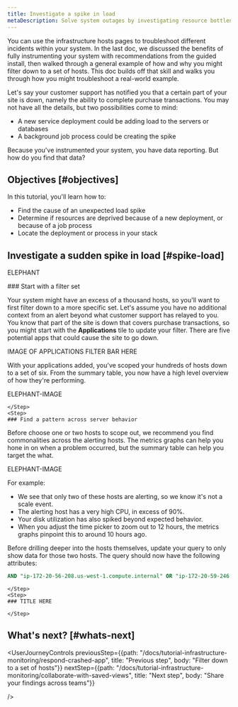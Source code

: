 ```yaml
---
title: Investigate a spike in load
metaDescription: Solve system outages by investigating resource bottlenecks across your system infrastructure.
---
```


You can use the infrastructure hosts pages to troubleshoot different incidents within your system. In the last doc, we discussed the benefits of fully instrumenting your system with recommendations from the guided install, then walked through a general example of how and why you might filter down to a set of hosts. This doc builds off that skill and walks you through how you might troubleshoot a real-world example.  

Let's say your customer support has notified you that a certain part of your site is down, namely the ability to complete purchase transactions. You may not have all the details, but two possibilities come to mind:

* A new service deployment could be adding load to the servers or databases
* A background job process could be creating the spike 

Because you've instrumented your system, you have data reporting. But how do you find that data?

## Objectives [#objectives]

In this tutorial, you'll learn how to:

* Find the cause of an unexpected load spike
* Determine if resources are deprived because of a new deployment, or because of a job process
* Locate the deployment or process in your stack

## Investigate a sudden spike in load [#spike-load]

ELEPHANT

<Steps>
    <Step>
    ### Start with a filter set
        
Your system might have an excess of a thousand hosts, so you'll want to first filter down to a more specific set. Let's assume you have no additional context from an alert beyond what customer support has relayed to you. You know that part of the site is down that covers purchase transactions, so you might start with the **Applications** tile to update your filter. There are five potential apps that could cause the site to go down.

IMAGE OF APPLICATIONS FILTER BAR HERE

With your applications added, you've scoped your hundreds of hosts down to a set of six. From the summary table, you now have a high level overview of how they're performing.

ELEPHANT-IMAGE 

    </Step>
    <Step>
    ### Find a pattern across server behavior

Before choose one or two hosts to scope out, we recommend you find commonalities across the alerting hosts. The metrics graphs can help you hone in on when a problem occurred, but the summary table can help you target the what. 

ELEPHANT-IMAGE 

For example:

* We see that only two of these hosts are alerting, so we know it's not a scale event.
* The alerting host has a very high CPU, in excess of 90%.
* Your disk utilization has also spiked beyond expected behavior. 
* When you adjust the time picker to zoom out to 12 hours, the metrics graphs pinpoint this to around 10 hours ago.

Before drilling deeper into the hosts themselves, update your query to only show data for those two hosts. The query should now have the following attributes:

```sql
AND "ip-172-20-56-208.us-west-1.compute.internal" OR "ip-172-20-59-246.us-west-1.compute.internal"
```

    </Step>
    <Step>
    ### TITLE HERE 
        
    </Step>
</Steps>


## What's next? [#whats-next]

<UserJourneyControls
    previousStep={{path: "/docs/tutorial-infrastructure-monitoring/respond-crashed-app", title: "Previous step", body: "Filter down to a set of hosts"}}
    nextStep={{path: "/docs/tutorial-infrastructure-monitoring/collaborate-with-saved-views", title: "Next step", body: "Share your findings across teams"}}

/>